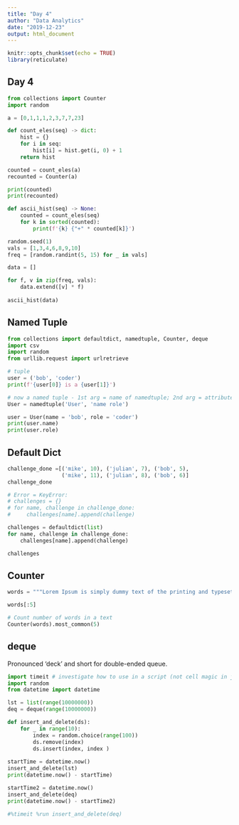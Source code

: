 ```yaml
---
title: "Day 4"
author: "Data Analytics"
date: "2019-12-23"
output: html_document
---
```


```r
knitr::opts_chunk$set(echo = TRUE)
library(reticulate)
```

## Day 4

```python
from collections import Counter
import random

a = [0,1,1,1,2,3,7,7,23]

def count_eles(seq) -> dict:
    hist = {}
    for i in seq:
        hist[i] = hist.get(i, 0) + 1
    return hist

counted = count_eles(a)
recounted = Counter(a)

print(counted)
print(recounted)

def ascii_hist(seq) -> None:
    counted = count_eles(seq)
    for k in sorted(counted):
        print(f'{k} {"+" * counted[k]}')

random.seed(1)
vals = [1,3,4,6,8,9,10]
freq = [random.randint(5, 15) for _ in vals]

data = []

for f, v in zip(freq, vals):
    data.extend([v] * f)
    
ascii_hist(data)

```

## Named Tuple
```python
from collections import defaultdict, namedtuple, Counter, deque
import csv
import random
from urllib.request import urlretrieve

# tuple
user = ('bob', 'coder')
print(f'{user[0]} is a {user[1]}')

# now a named tuple - 1st arg = name of namedtuple; 2nd arg = attributes of the namedtuple
User = namedtuple('User', 'name role')

user = User(name = 'bob', role = 'coder')
print(user.name)
print(user.role)

```

## Default Dict
```python
challenge_done =[('mike', 10), ('julian', 7), ('bob', 5),
                 ('mike', 11), ('julian', 8), ('bob', 6)]
challenge_done

# Error = KeyError:
# challenges = {}
# for name, challenge in challenge_done:
#     challenges[name].append(challenge)

challenges = defaultdict(list)
for name, challenge in challenge_done:
    challenges[name].append(challenge)

challenges    
```

## Counter

```python
words = """Lorem Ipsum is simply dummy text of the printing and typesetting industry. Lorem Ipsum has been the industry's standard dummy text ever since the 1500s, when an unknown printer took a galley of type and scrambled it to make a type specimen book. It has survived not only five centuries, but also the leap into electronic typesetting, remaining essentially unchanged. It was popularised in the 1960s with the release of Letraset sheets containing Lorem Ipsum passages, and more recently with desktop publishing software like Aldus PageMaker including versions of Lorem Ipsum""".split()

words[:5]

# Count number of words in a text
Counter(words).most_common(5)


```

## deque

Pronounced 'deck' and short for double-ended queue.

```python
import timeit # investigate how to use in a script (not cell magic in jupyter)
import random
from datetime import datetime

lst = list(range(10000000))
deq = deque(range(10000000))

def insert_and_delete(ds):
    for _ in range(10):
        index = random.choice(range(100))
        ds.remove(index)
        ds.insert(index, index )
        
startTime = datetime.now()        
insert_and_delete(lst)
print(datetime.now() - startTime)

startTime2 = datetime.now()
insert_and_delete(deq) 
print(datetime.now() - startTime2)

#%timeit %run insert_and_delete(deq)

```

